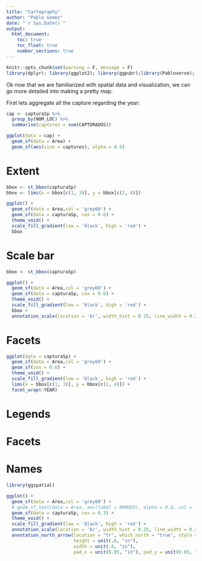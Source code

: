 ```yaml
---
title: "Cartography"
author: "Pablo Gomez"
date: "`r Sys.Date()`"
output:
  html_document:
    toc: true
    toc_float: true
    number_sections: true
---
```


```r
knitr::opts_chunk$set(warning = F, message = F)
library(dplyr); library(ggplot2); library(ggpubr);library(Pabloverse); library(sf)
```

Ok now that we are familiarized with spatial data and visualization, we can go more detailed into making a pretty map.

First lets aggregate all the capture regarding the year:

```r
cap <- capturaSp %>% 
  group_by(NOM_LOC) %>% 
  summarise(captures = sum(CAPTURADOS))

ggplot(data = cap) +
  geom_sf(data = Area) +
  geom_sf(aes(size = captures), alpha = 0.5)
```


# Extent

```r
bbox <- st_bbox(capturaSp) 
bbox <- lims(x = bbox[c(1, 3)], y = bbox[c(2, 4)]) 

ggplot() +
  geom_sf(data = Area,col = 'grey60') +
  geom_sf(data = capturaSp, cex = 0.6) +
  theme_void() +
  scale_fill_gradient(low = 'black', high = 'red') +
  bbox
```

# Scale bar

```r
bbox <- st_bbox(capturaSp)

ggplot() +
  geom_sf(data = Area,col = 'grey60') +
  geom_sf(data = capturaSp, cex = 0.6) +
  theme_void() +
  scale_fill_gradient(low = 'black', high = 'red') +
  bbox +
  annotation_scale(location = 'br', width_hint = 0.25, line_width = 0.2, height = unit(.03, "in")) 
```

# Facets

```r
ggplot(data = capturaSp) +
  geom_sf(data = Area,col = 'grey60') +
  geom_sf(cex = 0.6) +
  theme_void() +
  scale_fill_gradient(low = 'black', high = 'red') +
  lims(x = bbox[c(1, 3)], y = bbox[c(2, 4)]) +
  facet_wrap(~YEAR)
```


# Legends

# Facets

# Names

```r
library(ggspatial)

ggplot() +
  geom_sf(data = Area,col = 'grey60') +
  # geom_sf_text(data = Area, aes(label = NOMGEO), alpha = 0.6, col = 'grey90') +
  geom_sf(data = capturaSp, cex = 0.3) +
  theme_void() +
  scale_fill_gradient(low = 'black', high = 'red') +
  annotation_scale(location = 'br', width_hint = 0.25, line_width = 0.2, height = unit(.03, "in")) +
  annotation_north_arrow(location = "tr", which_north = "true", style = north_arrow_fancy_orienteering(text_size = 5), 
                         height = unit(.6, "in"),
                         width = unit(.6, "in"),
                         pad_x = unit(0.05, "in"), pad_y = unit(0.05, "in"))
```

# 
